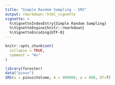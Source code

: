 ```yaml
---
title: "Simple Random Sampling - SRS"
output: rmarkdown::html_vignette
vignette: >
  %\VignetteIndexEntry{Simple Random Sampling}
  %\VignetteEngine{knitr::rmarkdown}
  %\VignetteEncoding{UTF-8}
---
```


```r
knitr::opts_chunk$set(
  collapse = TRUE,
  comment = "#>"
)
```

```r
library(forester)
data("pinus")
SRS(x = pinus$Volume, A = 400000, a = 600, DT=T)
```
